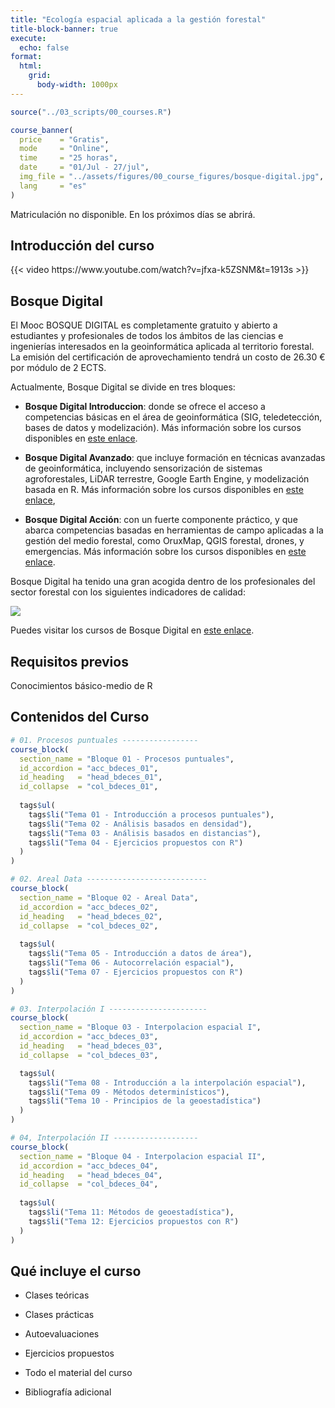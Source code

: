 ```yaml
---
title: "Ecología espacial aplicada a la gestión forestal"
title-block-banner: true
execute: 
  echo: false
format:
  html:
    grid:
      body-width: 1000px
---
```


```r
source("../03_scripts/00_courses.R")
```

::: {.course-banner .column-screen}
```r
course_banner(
  price    = "Gratis",
  mode     = "Online",
  time     = "25 horas",
  date     = "01/Jul - 27/jul",
  img_file = "../assets/figures/00_course_figures/bosque-digital.jpg",
  lang     = "es"
)
```
:::

<!-- ::: course-link -->

<!-- ```{r} -->

<!-- a(class = "text-center btn btn-success course-link--button", -->

<!--   target = "_blank", -->

<!--   href = "https://www.udemy.com/course/introduccion-a-analisis-de-datos-espaciales-en-r/?couponCode=CE6BDA0F561F95EC42FE", -->

<!--   "Apuntarse al Curso") -->

<!-- ``` -->

<!-- ::: -->

<div>

::: {.course-notavailable .button .button-danger .column-screen}
Matriculación no disponible. En los próximos días se abrirá.
:::

</div>

::: course-description
::: course-description--title
## Introducción del curso
:::
:::

{{< video https://www.youtube.com/watch?v=jfxa-k5ZSNM&t=1913s >}}

::: course-description
::: course-description--title
## Bosque Digital
:::

::: course-description--text
El Mooc BOSQUE DIGITAL es completamente gratuito y abierto a estudiantes y profesionales de todos los ámbitos de las ciencias e ingenierías interesados en la geoinformática aplicada al territorio forestal. La emisión del certificación de aprovechamiento tendrá un costo de 26.30 € por módulo de 2 ECTS.

Actualmente, Bosque Digital se divide en tres bloques:

-   **Bosque Digital Introduccion**: donde se ofrece el acceso a competencias básicas en el área de geoinformática (SIG, teledetección, bases de datos y modelización). Más información sobre los cursos disponibles en [este enlace](https://ucoonline.uco.es/mooc/cursosofertados/page1.html){target="_blank"}.

-   **Bosque Digital Avanzado**: que incluye formación en técnicas avanzadas de geoinformática, incluyendo sensorización de sistemas agroforestales, LiDAR terrestre, Google Earth Engine, y modelización basada en R. Más información sobre los cursos disponibles en [este enlace](https://ucoonline.uco.es/mooc/cursosofertados/page2.html){target="_blank"},

-   **Bosque Digital Acción**: con un fuerte componente práctico, y que abarca competencias basadas en herramientas de campo aplicadas a la gestión del medio forestal, como OruxMap, QGIS forestal, drones, y emergencias. Más información sobre los cursos disponibles en [este enlace](https://ucoonline.uco.es/mooc/cursosofertados/page3.html){target="_blank"}.

Bosque Digital ha tenido una gran acogida dentro de los profesionales del sector forestal con los siguientes indicadores de calidad:

![](/assets/figures/00_course_figures/clipboard-117702669.png){fig-align="center"}

Puedes visitar los cursos de Bosque Digital en [este enlace](https://ucoonline.uco.es/mooc/){target="_blank"}.
:::
:::

::: course-description
::: course-description--title
## Requisitos previos
:::

::: course-description--text
Conocimientos básico-medio de R
:::
:::

::: {.course-curriculum .column-screen}
::: course-description--title
## Contenidos del Curso
:::

```r
# 01. Procesos puntuales -----------------
course_block(
  section_name = "Bloque 01 - Procesos puntuales",
  id_accordion = "acc_bdeces_01",
  id_heading   = "head_bdeces_01",
  id_collapse  = "col_bdeces_01",
  
  tags$ul(
    tags$li("Tema 01 - Introducción a procesos puntuales"),
    tags$li("Tema 02 - Análisis basados en densidad"),
    tags$li("Tema 03 - Análisis basados en distancias"),
    tags$li("Tema 04 - Ejercicios propuestos con R")
  )
)

# 02. Areal Data ---------------------------
course_block(
  section_name = "Bloque 02 - Areal Data",
  id_accordion = "acc_bdeces_02",
  id_heading   = "head_bdeces_02",
  id_collapse  = "col_bdeces_02",
  
  tags$ul(
    tags$li("Tema 05 - Introducción a datos de área"),
    tags$li("Tema 06 - Autocorrelación espacial"),
    tags$li("Tema 07 - Ejercicios propuestos con R")
  )
)

# 03. Interpolación I ----------------------
course_block(
  section_name = "Bloque 03 - Interpolacion espacial I",
  id_accordion = "acc_bdeces_03",
  id_heading   = "head_bdeces_03",
  id_collapse  = "col_bdeces_03",

  tags$ul(
    tags$li("Tema 08 - Introducción a la interpolación espacial"),
    tags$li("Tema 09 - Métodos determinísticos"),
    tags$li("Tema 10 - Principios de la geoestadística")
  )
)

# 04, Interpolación II -------------------
course_block(
  section_name = "Bloque 04 - Interpolacion espacial II",
  id_accordion = "acc_bdeces_04",
  id_heading   = "head_bdeces_04",
  id_collapse  = "col_bdeces_04",
  
  tags$ul(
    tags$li("Tema 11: Métodos de geoestadística"),
    tags$li("Tema 12: Ejercicios propuestos con R")
  )
)

```
:::

::: course-description
::: course-description--title
## Qué incluye el curso
:::

::: course-description--text
-   Clases teóricas

-   Clases prácticas

-   Autoevaluaciones

-   Ejercicios propuestos

-   Todo el material del curso

-   Bibliografía adicional
:::
:::
